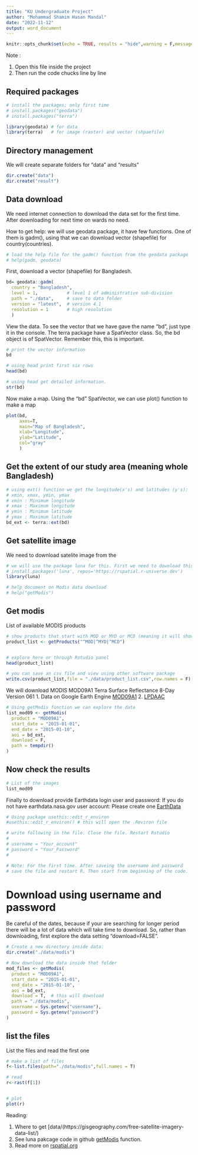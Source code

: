 ```yaml
---
title: "KU Undergraduate Project"
author: "Mohammad Shamim Hasan Mandal"
date: "2022-11-12"
output: word_document
---
```


```r
knitr::opts_chunk$set(echo = TRUE, results = "hide",warning = F,message = F)
```


Note : 

1. Open this file inside the project
2. Then run the code chucks line by line

## Required packages

```r
# install the packages; only first time
# install.packages("geodata")
# install.packages("terra")

library(geodata) # for data
library(terra)   # for image (raster) and vector (shpaefile)
```


## Directory management

We will create separate folders for "data" and "results"

```r
dir.create("data")
dir.create("result")
```


## Data download

We need internet connection to download the data set for the first time.
After downloading for next time on wards no need. 


How to get help: we will use geodata package, it have few functions. One of them
is gadm(), using that we can download vector (shapefile) for country(countries).

```r
# load the help file for the gadm() function from the geodata package
# help(gadm, geodata)
```

First, download a vector (shapefile) for Bangladesh.

```r
bd= geodata::gadm(
  country = "Bangladesh",
  level = 1,           # level 1 of administrative sub-division
  path = "./data",     # save to data folder
  version = "latest",  # version 4.1
  resolution = 1       # high resolution
  )
```

View the data. To see the vector that we have gave the name "bd", just type it 
in the console. The terra package have a SpatVector class. So, the bd object
is of SpatVector. Remember this, this is important.

```r
# print the vector information
bd

# using head print first six rows
head(bd)

# using head get detailed information.
str(bd)
```


Now make a map. Using the "bd" SpatVector, we can use plot() function to 
make a map

```r
plot(bd,
     axes=T,
     main="Map of Bangladesh",
     xlab="Longitude",
     ylab="Latitude",
     col="gray"
     )
```


## Get the extent of our study area (meaning whole Bangladesh)

```r
# using ext() function we get the longitude(x's) and latitudes (y's):
# xmin, xmax, ymin, ymax
# xmin : Minimum longitude
# xmax : Maximum longitude
# ymin : Minimum latitude
# ymax : Maximum latitude
bd_ext <- terra::ext(bd)

```



## Get satellite image

We need to download satelite image from the 

```r
# we will use the package luna for this. First we need to download this: only first time
# install.packages('luna', repos='https://rspatial.r-universe.dev')
library(luna)

# help document on Modis data download
# help("getModis")
```


## Get modis


List of available MODIS products

```r
# show products that start with MOD or MYD or MCD (meaning it will show any mathcing product)
product_list <- getProducts("^MOD|^MYD|^MCD") 


# explore here or through Rstudio panel
head(product_list)

# you can save an csv file and view using other software package
write.csv(product_list,file = "./data/product_list.csv",row.names = F)
```



We will download MODIS MOD09A1 Terra Surface Reflectance 8-Day Version 061
1. Data on Google Earth Engine [MOD09A1](https://developers.google.com/earth-engine/datasets/catalog/MODIS_061_MOD09A1)
2. [LPDAAC](https://lpdaac.usgs.gov/products/mod09a1v006/)

```r
# Using getModis function we can explore the data
list_mod09 <- getModis(
  product = "MOD09A1",
  start_date = "2015-01-01",
  end_date = "2015-01-10",
  aoi = bd_ext,
  download = F,
  path = tempdir()
)
```


## Now check the results

```r
# List of the images
list_mod09

```


Finally to download provide Earthdata login user and password:
If you do not have earthdata.nasa.gov user account: Please create one [EarthData](https://urs.earthdata.nasa.gov/home)

```r
# Using package usethis::edit_r_environ
#usethis::edit_r_environ() # this will open the .Reviron file

# write following in the file. Close the file. Restart Rstudio
#
# username = "Your_account"
# password = "Your_Password"
# 

# Note: For the first time. After saveing the username and password 
# save the file and restart R. Then start from beginning of the code.
```


# Download using username and password

Be careful of the dates, because if your are searching for longer period there will
be a lot of data which will take time to download. So, rather than downloading, first
explore the data setting "download=FALSE".




```r
# Create a new directory inside data:
dir.create("./data/modis")

# Now download the data inside that folder
mod_files <- getModis(
  product = "MOD09A1",
  start_date = "2015-01-01",
  end_date = "2015-01-10",
  aoi = bd_ext,
  download = T,  # this will download
  path = "./data/modis",
  username = Sys.getenv("username"),
  password = Sys.getenv("password")
)
```

## list the files

List the files and read the first one
```r
# make a list of files
f<-list.files(path="./data/modis",full.names = T)

# read
r<-rast(f[1])


# plot
plot(r)

```



Reading:

1. Where to get [data/(https://gisgeography.com/free-satellite-imagery-data-list/)
2. See luna pakcage code in github [getModis](https://github.com/rspatial/luna/blob/master/R/getMODIS.R)
function.
3. Read more on [rspatial.org](https://rspatial.org/)



